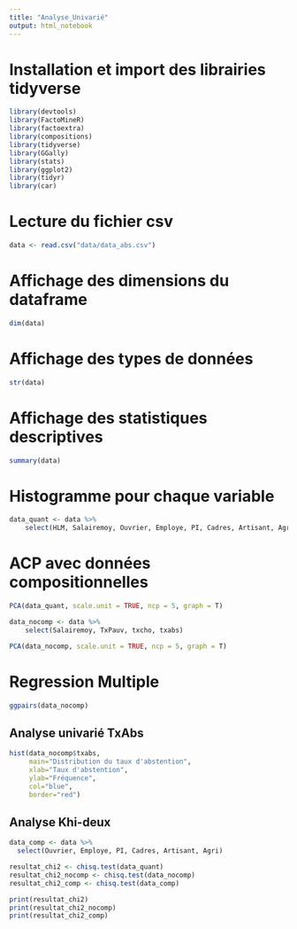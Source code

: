 ```yaml
---
title: "Analyse_Univarié"
output: html_notebook
---
```

# Installation et import des librairies tidyverse
```r
library(devtools)
library(FactoMineR)
library(factoextra)
library(compositions)
library(tidyverse)
library(GGally)
library(stats)
library(ggplot2)
library(tidyr)
library(car)
```

# Lecture du fichier csv
```r
data <- read.csv("data/data_abs.csv")
```

# Affichage des dimensions du dataframe
```r
dim(data)
```

# Affichage des types de données
```r
str(data)
```

# Affichage des statistiques descriptives
```r
summary(data)
```

# Histogramme pour chaque variable
```r
data_quant <- data %>%
    select(HLM, Salairemoy, Ouvrier, Employe, PI, Cadres, Artisant, Agri, TxPauv, NonDiplome, txcho, txabs)
```



# ACP avec données compositionnelles
```r
PCA(data_quant, scale.unit = TRUE, ncp = 5, graph = T)
```

```r
data_nocomp <- data %>%
    select(Salairemoy, TxPauv, txcho, txabs)

PCA(data_nocomp, scale.unit = TRUE, ncp = 5, graph = T)
```
# Regression Multiple
```r
ggpairs(data_nocomp)
```

## Analyse univarié TxAbs
```r
hist(data_nocomp$txabs,
     main="Distribution du taux d'abstention",
     xlab="Taux d'abstention",
     ylab="Fréquence",
     col="blue",
     border="red")
```
## Analyse Khi-deux
```r
data_comp <- data %>%
  select(Ouvrier, Employe, PI, Cadres, Artisant, Agri)
```

```r
resultat_chi2 <- chisq.test(data_quant)
resultat_chi2_nocomp <- chisq.test(data_nocomp)
resultat_chi2_comp <- chisq.test(data_comp)
```

```r
print(resultat_chi2)
print(resultat_chi2_nocomp)
print(resultat_chi2_comp)
```
